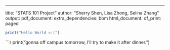---
title: "STATS 101 Project"
author: "Sherry Shen, Lisa Zhong, Selina Zhang"
output:
  pdf_document:
    extra_dependencies: bbm
  html_document:
    df_print: paged

```r
print("Hello World >:(")
```
```r
print("gonna off campus tomorrow, I'll try to make it after dinner. ")
